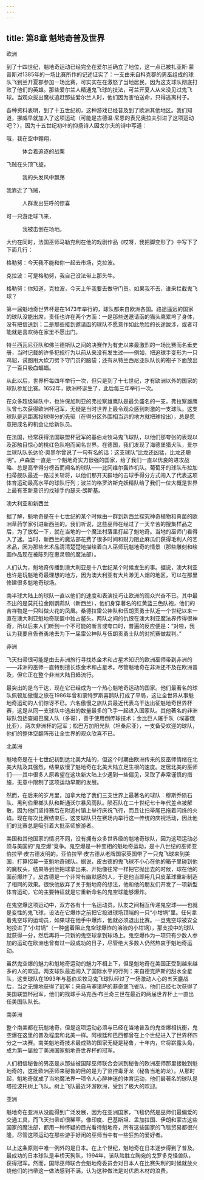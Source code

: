```yaml
---
---
---
```

title: 第8章 魁地奇普及世界
---




欧洲

到了十四世纪，魁地奇运动已经完全在爱尔兰确立了地位，这一点已被扎亚斯·蒙普斯对1385年的一场比赛所作的记述证实了：一支由来自科克郡的男巫组成的球队飞到兰开夏郡参加一场比赛，可实实在在激怒了当地居民，因为这支球队彻底打败了他们的英雄。那些爱尔兰人精通鬼飞球的技法，可兰开夏人从来没见过鬼飞球。当观众拔出魔杖追赶那些爱尔兰人时，他们因为害怕送命，只得逃离村子。

各种资料表明，到了十五世纪初，这种游戏已经普及到了欧洲其他地区。我们知道，挪威早就加入了这项运动（可能是古德温·尼恩的表兄奥拉夫引进了这项运动吧？），因为十五世纪初叶的抑扬诗人因戈尔夫的诗中写道：

哦，我在空中翱翔，

   体会着追逐的战栗

飞贼在头顶飞旋，

   我的头发风中飘荡

我靠近了飞贼，

   人群发出狂呼的惊喜

可一只游走球飞来，

   我被击倒在场地。



大约在同时，法国巫师马勒克利在他的戏剧作品《哎呀，我把脚变形了》中写下了下面几行：

格勒努：今天我不能和你一起去市场，克拉波。

克拉波：可是格勒努，我自己没法带上那头牛。

格勒努：你知道，克拉波，今天上午我要去做守门员。如果我不去，谁来拦截鬼飞球？



第一届魁地奇世界杯是在1473年举行的，球队都来自欧洲各国。路途遥远的国家的球队没能出席，责任也许在两个方面：一是那些送邀请函的猫头鹰累垮了身体，没有把信送到；二是那些接到邀请函的球队不愿意作如此危险的长途跋涉，或者可能就是喜欢待在家里不愿出门。

特兰西瓦尼亚队和佛兰德斯队之间的决赛作为有史以来最激烈的一场比赛而名垂史册，当时记载的许多犯规行为以前从来没有发生过——例如，把追球手变形为一只鸡貂，试图用大砍刀劈下守门员的脑袋；还有从特兰西尼亚队队长的袍子下面放出了一百只吸血蝙蝠。

从此以后，世界杯每四年举行一次，但只是到了十七世纪，才有欧洲以外的国家的球队参加比赛。1652年，欧洲杯诞生了，此后每三年举行一次。

在众多超级球队中，也许保加利亚的弗拉察雄鹰队是最负盛名的一支。弗拉察雄鹰队曾七次获得欧洲杯冠军，无疑是当时世界上最令观众感到刺激的一支球队。这支球队是远距离投球得分的先驱（在得分区外围相当远的地方就把球投出），总是愿意把成名的机会让给新队员。

在法国，经常获得法国联盟杯冠军的基伯龙牧马鬼飞球队，以他们那夸张的表现以及那触目惊心的桃红色队袍而闻名世界。在德国，我们发现了海德堡猎犬队，爱尔兰球队队长达伦·奥黑尔曾说了一句有名的话：这支球队“比龙还凶猛，比龙还聪明”。卢森堡一直是一个魁地奇实力很强的国家，给了我们一直以优良的进攻战略、总是高举得分榜首而闻名的球队——比冈维尔轰炸机队。葡萄牙的球队布拉加扫帚舰队最近一路过关斩将，以他们那开天辟地的击球手得分方式闯入了代表这项体育运动最高水平的球队行列；波兰的格罗济斯克妖精队给了我们一位大概是世界上最有革新意识的找球手约瑟夫·朗斯基。

澳大利亚和新西兰

据了解，魁地奇是在十七世纪的某个时候由一群到新西兰探究神奇植物和真菌的欧洲草药学家引进新西兰的。我们听说，这些巫师在经过了一天辛苦的搜集样品之后，为了放松一下，就在当地的一个魔法村落里打起了魁地奇。当地的巫师门看得入了迷。当时，新西兰的魔法部花费了很多时间和财力阻止麻瓜们获得毛利人的艺术品，因为那些艺术品清清楚楚地描绘着白人巫师玩魁地奇的情景（那些雕刻和绘画作品现在被陈列在惠灵顿的魔法部）。

人们认为，魁地奇传播到澳大利亚是十八世纪某个时候发生的事。据说，澳大利亚也许是玩魁地奇最理想的地方，因为澳大利亚有大片渺无人烟的地区，可以在那里修建很多魁地奇球场。

南半球大陆上的球队一直以他们的速度和表演技巧让欧洲的观众兴奋不已。其中最杰出的是莫托拉金刚鹦鹉队（新西兰），他们身穿著名的红黄蓝三色队袍，他们的吉祥物是一只叫做火花的凤凰。桑德拉雷公神队和伍朗贡勇士队近一个世纪以来一直在澳大利亚魁地奇联盟中独占鳌头。两队之间的仇恨在澳大利亚魔法界传得很神奇，所以后来人们听到一个不可能的断言或夸口时，普遍的反应便是：“对啦，我认为我要自告奋勇地去为下一届雷公神队与伍朗贡勇士队的对抗赛做裁判。”

非洲

飞天扫帚很可能是由去非洲旅行寻找炼金术和占星术知识的欧洲巫师带到非洲的——非洲的巫师一直特别擅长炼金术和占星术。尽管魁地奇在非洲还不及在欧洲普及，但它正在整个非洲大陆日趋流行。

最突出的是乌干达，现在它已经成为一个热心魁地奇运动的国家。他们最著名的球队佩顿加傲慢之旅在1986年曾和蒙特罗斯喜鹊队打成了平局，这让全世界从事魁地奇运动的人们惊讶不已。六名傲慢之旅队员最近代表乌干达出征魁地奇世界杯赛，这是从同一支球队中选出的数量最多的飞手一起进入国家队。其他著名的非洲球队包括查姆巴魔人队（多哥），善于使用倒传球技术；金比巨人屠手队（埃塞俄比亚），两次非洲杯的冠军；松巴万加阳光队（坦桑尼亚），一支备受欢迎的球队，他们的整体空翻阵形让全世界的观众欣喜不已。

北美洲

魁地奇是在十七世纪初到达北美大陆的，但这个时期由欧洲传来的反巫师情绪在北美大陆及其强烈，结果放慢了魁地奇在北美大陆立足生根的速度。定居北美的巫师们——其中很多人原希望在这块新大陆上少遇到一些偏见，采取了非常谨慎的措施，无意中限制了这项运动早期的发展。

然而，在后来的岁月里，加拿大给了我们三支世界上最著名的球队：穆斯乔陨石队、黑利伯里榔头队和斯通沃尔暴风雨队。陨石队在二十世纪七十年代差点被解散，因为他们坚持赛后在附近村镇上举行庆祝飞行，而且让扫帚尾巴拖着闪烁的火焰。现在每次比赛结束后，这支球队只在赛场内举行这一传统的庆祝活动，因此他们的比赛总是吸引着大批巫师旅游者。

美国和其他国家的情况不同，没有拥有众多世界级的魁地奇球队，因为这项运动必须与美国的“鬼空爆”竞争。鬼空爆是一种变相的魁地奇运动，是十八世纪的巫师亚伯拉罕·皮古德发明的。亚伯拉罕·皮古德从老牌国家英国带了一只鬼飞球来到美国，打算招募一支魁地奇球队。据说，皮古德的鬼飞球不小心在他的箱子里碰到他的魔杖头，结果等到他把球拿出来、开始像往常一样把它抛出去的时候，球在他的面前爆炸了。皮古德是一个非常有幽默感的人，于是他当即用几只皮革球重新制造了相同的效果。很快他放弃了关于魁地奇的想法，他和他的朋友们开发了一项新型体育运动，它的主要特征就是它重新命名的鬼空球能够爆炸。

在鬼空爆这项运动中，双方各有十一名运动员。队友之间相互传递鬼空球——也就是变性的鬼飞球，设法在它爆炸之前把它投进球场顶端的一只“小坩埚”里。任何拿着鬼空球的运动员，如果球在他手中爆炸，他就必须退出比赛。一旦鬼空球被安全地投进了“小坩埚”（一种盛着阻止鬼空球爆炸的溶液的小坩埚），那支投中的球队就获得一分，然后再将一只新的鬼空球拿到球场上。鬼空爆作为一项只有少数人参加的运动在欧洲也曾有过一段成功的日子，尽管绝大多数人仍然热衷于魁地奇运动。

虽然鬼空爆的魅力和魁地奇运动的魅力不相上下，但是魁地奇在美国正受到越来越多的人的欢迎。两支球队最近闯入了国际水平的行列：来自德克萨斯的甜水全星队，这支球队在1993年与基伯龙牧马鬼飞球队经过了一场激动人心的五天鏖战后，当之无愧地获得了冠军；来自马塞诸萨的菲奇堡飞雀队，他们已经七次获得了美国联盟杯冠军，他们的找球手马克西·布兰奇三世在最近的两届世界杯上一直出任美国队队长。

南美洲

整个南美都在玩魁地奇，但是这项运动必须与已经在当地普及的鬼空爆相抗衡，鬼空爆在这里的普及程度和北美一样。阿根廷和巴西都曾在上个世纪进入了世界杯四分之一决赛。南美魁地奇技术最成熟的国家无疑是秘鲁，十年内，它将崭露头角，成为第一届拉丁美洲国家魁地奇世界杯的冠军。

人们相信秘鲁的男巫是从那些被国际巫师联合会派到秘鲁的欧洲巫师那里接触到魁地奇的，这批欧洲巫师来秘鲁的目的是为了监控毒牙龙（秘鲁当地的龙）。从那时起，魁地奇就成了当地魔法界一项令人心醉神迷的体育运动，他们最著名的球队是塔拉波托树上飞队。树上飞队最近环游欧洲，受到了极大的欢迎。

亚洲

魁地奇在亚洲从没能得到广泛发展，因为在亚洲国家，飞毯仍然是巫师们最偏爱的交通工具，而飞天扫帚却很稀罕。像印度、巴基斯坦、孟加拉国、伊朗和蒙古这些国家的魔法部，都用一种怀疑的目光看待魁地奇，所有这些国家的飞毯贸易都很兴隆，尽管这项运动在那些游手好闲的巫师当中有一些狂热的爱好者。

以上这条原则中唯一例外的是日本。在上个世纪，魁地奇在日本逐步得到了普及。最成功的日本球队是丰桥天狗队，1994年，该队险胜立陶宛的戈罗多克怪兽队，获得冠军。然而，国际巫师联合会魁地奇委员会对日本人在比赛失利的时候就放火烧他们的扫帚这一做法感到不满，认为这种做法是对优质木材的浪费。